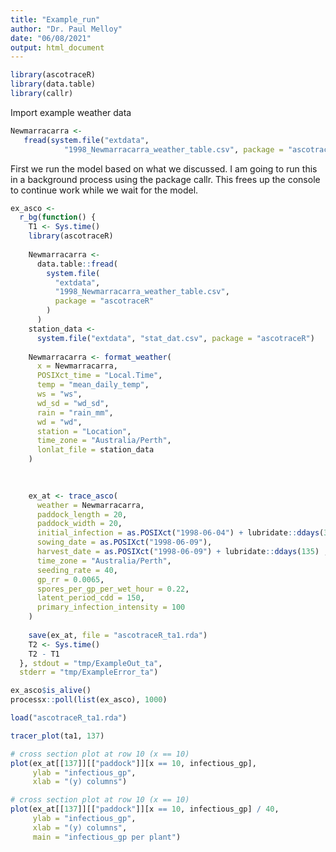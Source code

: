 ```yaml
---
title: "Example_run"
author: "Dr. Paul Melloy"
date: "06/08/2021"
output: html_document
---
```


```r
library(ascotraceR)
library(data.table)
library(callr)
```

Import example weather data
```r
Newmarracarra <-
   fread(system.file("extdata",
            "1998_Newmarracarra_weather_table.csv", package = "ascotraceR"))
```


First we run the model based on what we discussed.
I am going to run this in a background process using the package callr.
This frees up the console to continue work while we wait for the model.
```r
ex_asco <- 
  r_bg(function() {
    T1 <- Sys.time()
    library(ascotraceR)
    
    Newmarracarra <-
      data.table::fread(
        system.file(
          "extdata",
          "1998_Newmarracarra_weather_table.csv",
          package = "ascotraceR"
        )
      )
    station_data <-
      system.file("extdata", "stat_dat.csv", package = "ascotraceR")
    
    Newmarracarra <- format_weather(
      x = Newmarracarra,
      POSIXct_time = "Local.Time",
      temp = "mean_daily_temp",
      ws = "ws",
      wd_sd = "wd_sd",
      rain = "rain_mm",
      wd = "wd",
      station = "Location",
      time_zone = "Australia/Perth",
      lonlat_file = station_data
    )
    

    
    ex_at <- trace_asco(
      weather = Newmarracarra,
      paddock_length = 20,
      paddock_width = 20,
      initial_infection = as.POSIXct("1998-06-04") + lubridate::ddays(30),
      sowing_date = as.POSIXct("1998-06-09"),
      harvest_date = as.POSIXct("1998-06-09") + lubridate::ddays(135) ,
      time_zone = "Australia/Perth",
      seeding_rate = 40,
      gp_rr = 0.0065,
      spores_per_gp_per_wet_hour = 0.22,
      latent_period_cdd = 150,
      primary_infection_intensity = 100
    )
    
    save(ex_at, file = "ascotraceR_ta1.rda")
    T2 <- Sys.time()
    T2 - T1
  }, stdout = "tmp/ExampleOut_ta",
  stderr = "tmp/ExampleError_ta")
```

```r
ex_asco$is_alive()
processx::poll(list(ex_asco), 1000)
```

```r
load("ascotraceR_ta1.rda")
```

```r
tracer_plot(ta1, 137)

# cross section plot at row 10 (x == 10)
plot(ex_at[[137]][["paddock"]][x == 10, infectious_gp],
     ylab = "infectious_gp",
     xlab = "(y) columns")

# cross section plot at row 10 (x == 10)
plot(ex_at[[137]][["paddock"]][x == 10, infectious_gp] / 40,
     ylab = "infectious_gp",
     xlab = "(y) columns",
     main = "infectious_gp per plant")
```

